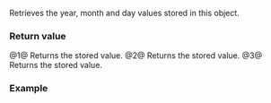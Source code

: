 {{cpp/chrono/year_month_day/title|year|month|day}}
{{cpp/chrono/year_month_day/navbar}}
{{dcl begin}}
{{dcl|since=c++20|num=1|
constexpr std::chrono::year year() const noexcept;
}}
{{dcl|since=c++20|num=2|
constexpr std::chrono::month month() const noexcept;
}}
{{dcl|since=c++20|num=3|
constexpr std::chrono::day day() const noexcept;
}}
{{dcl end}}

Retrieves the year, month and day values stored in this {{tt|year_month_day}} object.

===Return value===
@1@ Returns the stored {{lc|std::chrono::year}} value.
@2@ Returns the stored {{lc|std::chrono::month}} value.
@3@ Returns the stored {{lc|std::chrono::day}} value.

===Example===
{{example
|code=
#include &lt;chrono&gt;

int main()
{
    constexpr std::chrono::year_month_day ymd{std::chrono::July/1/2021};

    static_assert(ymd.year() == std::chrono::year(2021));
    static_assert(ymd.month() == std::chrono::month(7));
    static_assert(ymd.day() == std::chrono::day(1));
}
}}

{{langlinks|de|es|ja|ru|zh}}